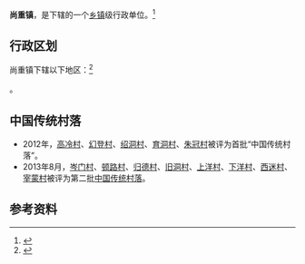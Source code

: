 {{中国乡级行政区|52/26/31/109/000}}

'''尚重镇'''，是{{PRC admin/fullname|52/26/31/109/000|3}}下辖的一个[[乡镇|乡镇]]级行政单位。<ref>{{PRC admin/ref sgc|{{PRC admin/parent|52/26/31/109/000}}}}</ref>

== 行政区划 ==

尚重镇下辖以下地区：<ref>{{PRC admin/ref sgc|52/26/31/109/000}}</ref>

{{PRC admin/children|52/26/31/109/000}}。

==中国传统村落==
* 2012年，[[高冷村|高冷村]]、[[幻登村|幻登村]]、[[绍洞村|绍洞村]]、[[育洞村|育洞村]]、[[朱冠村|朱冠村]]被评为首批“中国传统村落”。
* 2013年8月，[[岑门村|岑门村]]、[[顿路村|顿路村]]、[[归德村|归德村]]、[[旧洞村|旧洞村]]、[[上洋村|上洋村]]、[[下洋村|下洋村]]、[[西迷村|西迷村]]、[[宰蒙村|宰蒙村]]被评为第二批[[中国传统村落|中国传统村落]]。

== 参考资料 ==

{{reflist}}

{{行政区划小作品}}
{{PRC admin/navcat|52/26/31/109/000}}